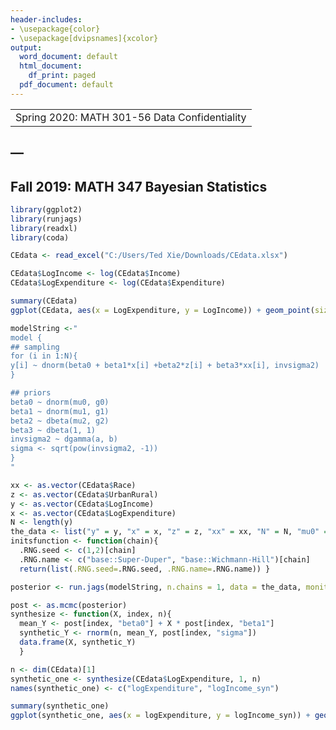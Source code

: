 ---
header-includes:
- \usepackage{color}
- \usepackage[dvipsnames]{xcolor}
output:
  word_document: default
  html_document:
    df_print: paged
  pdf_document: default
---
----
 Spring 2020: MATH 301-56 Data Confidentiality
---
---
----
 Fall 2019: MATH 347 Bayesian Statistics
---
```{r}
library(ggplot2)
library(runjags)
library(readxl)
library(coda)
```

```{r}
CEdata <- read_excel("C:/Users/Ted Xie/Downloads/CEdata.xlsx")
```

```{r}
CEdata$LogIncome <- log(CEdata$Income)
CEdata$LogExpenditure <- log(CEdata$Expenditure)

summary(CEdata)
ggplot(CEdata, aes(x = LogExpenditure, y = LogIncome)) + geom_point(size = 1) + labs(title = "Scatter plot of Log Income vs Log Expenditure") + theme_bw(base_size = 6, base_family = "")
```

```{r}
modelString <-" 
model { 
## sampling 
for (i in 1:N){
y[i] ~ dnorm(beta0 + beta1*x[i] +beta2*z[i] + beta3*xx[i], invsigma2) 
}

## priors 
beta0 ~ dnorm(mu0, g0) 
beta1 ~ dnorm(mu1, g1)
beta2 ~ dbeta(mu2, g2)
beta3 ~ dbeta(1, 1)
invsigma2 ~ dgamma(a, b) 
sigma <- sqrt(pow(invsigma2, -1)) 
} 
"

xx <- as.vector(CEdata$Race)
z <- as.vector(CEdata$UrbanRural)
y <- as.vector(CEdata$LogIncome) 
x <- as.vector(CEdata$LogExpenditure)
N <- length(y) 
the_data <- list("y" = y, "x" = x, "z" = z, "xx" = xx, "N" = N, "mu0" = 0, "g0" = 0.0001, "mu1" = 0, "g1" = 0.0001, "a" = 1, "b" = 1, "mu2" = 1, "g2"= 10)
initsfunction <- function(chain){ 
  .RNG.seed <- c(1,2)[chain] 
  .RNG.name <- c("base::Super-Duper", "base::Wichmann-Hill")[chain] 
  return(list(.RNG.seed=.RNG.seed, .RNG.name=.RNG.name)) }

posterior <- run.jags(modelString, n.chains = 1, data = the_data, monitor = c("beta0", "beta1", "beta2", "beta3", "sigma"), adapt = 1000, burnin = 5000, sample = 5000, thin = 50, inits = initsfunction)

```

```{r}
post <- as.mcmc(posterior)
synthesize <- function(X, index, n){ 
  mean_Y <- post[index, "beta0"] + X * post[index, "beta1"] 
  synthetic_Y <- rnorm(n, mean_Y, post[index, "sigma"]) 
  data.frame(X, synthetic_Y) 
  }

n <- dim(CEdata)[1] 
synthetic_one <- synthesize(CEdata$LogExpenditure, 1, n) 
names(synthetic_one) <- c("logExpenditure", "logIncome_syn")
```

```{r}
summary(synthetic_one)
ggplot(synthetic_one, aes(x = logExpenditure, y = logIncome_syn)) + geom_point(size = 1) + labs(title = "Scatter plot of Synthesized Log Income vs Log Expenditure") + theme_bw(base_size = 6, base_family = "")
```